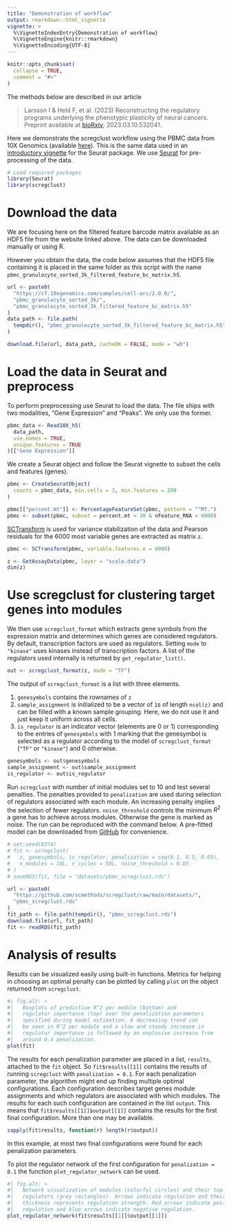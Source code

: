 ```yaml
---
title: "Demonstration of workflow"
output: rmarkdown::html_vignette
vignette: >
  %\VignetteIndexEntry{Demonstration of workflow}
  %\VignetteEngine{knitr::rmarkdown}
  %\VignetteEncoding{UTF-8}
---
```


```r
knitr::opts_chunk$set(
  collapse = TRUE,
  comment = "#>"
)
```

The methods below are described in our article

> Larsson I & Held F, et al. (2023) Reconstructing the regulatory programs
> underlying the phenotypic plasticity of neural cancers. Preprint available
> at [bioRxiv](https://www.biorxiv.org/content/10.1101/2023.03.10.532041v1);
> 2023.03.10.532041.

Here we demonstrate the scregclust workflow using the PBMC data from
10X Genomics (available [here](https://www.10xgenomics.com/resources/datasets/pbmc-from-a-healthy-donor-granulocytes-removed-through-cell-sorting-3-k-1-standard-2-0-0)).
This is the same data used in an [introductory vignette](https://satijalab.org/seurat/articles/pbmc3k_tutorial)
for the Seurat package. We use [Seurat](https://satijalab.org/seurat/) for
pre-processing of the data.

```r
# Load required packages
library(Seurat)
library(scregclust)
```

# Download the data

We are focusing here on the filtered feature barcode matrix available as an
HDF5 file from the website linked above. The data can be downloaded manually
or using R.

However you obtain the data, the code below assumes that the HDF5 file
containing it is placed in the same folder as this script with the name
`pbmc_granulocyte_sorted_3k_filtered_feature_bc_matrix.h5`.

```r
url <- paste0(
  "https://cf.10xgenomics.com/samples/cell-arc/2.0.0/",
  "pbmc_granulocyte_sorted_3k/",
  "pbmc_granulocyte_sorted_3k_filtered_feature_bc_matrix.h5"
)
data_path <- file.path(
  tempdir(), "pbmc_granulocyte_sorted_3k_filtered_feature_bc_matrix.h5"
)

download.file(url, data_path, cacheOK = FALSE, mode = "wb")
```

# Load the data in Seurat and preprocess

To perform preprocessing use Seurat to load the data. The file ships with
two modalities, "Gene Expression" and "Peaks". We only use the former.

```r
pbmc_data <- Read10X_h5(
  data_path,
  use.names = TRUE,
  unique.features = TRUE
)[["Gene Expression"]]
```

We create a Seurat object and follow the Seurat vignette to subset the
cells and features (genes).

```r
pbmc <- CreateSeuratObject(
  counts = pbmc_data, min.cells = 3, min.features = 200
)

pbmc[["percent.mt"]] <- PercentageFeatureSet(pbmc, pattern = "^MT.")
pbmc <- subset(pbmc, subset = percent.mt < 30 & nFeature_RNA < 6000)
```

[SCTransform](https://satijalab.org/seurat/articles/sctransform_vignette) is
used for variance stabilization of the data and Pearson residuals for the
6000 most variable genes are extracted as matrix `z`.

```r
pbmc <- SCTransform(pbmc, variable.features.n = 6000)

z <- GetAssayData(pbmc, layer = "scale.data")
dim(z)
```

# Use scregclust for clustering target genes into modules

We then use `scregclust_format` which extracts gene symbols from the
expression matrix and determines which genes are considered regulators.
By default, transcription factors are used as regulators. Setting `mode`
to `"kinase"` uses kinases instead of transcription factors. A list of the
regulators used internally is returned by `get_regulator_list()`.

```r
out <- scregclust_format(z, mode = "TF")
```

The output of `scregclust_format` is a list with three elements.

1. `genesymbols` contains the rownames of `z`
2. `sample_assignment` is initialized to be a vector of `1`s of length `ncol(z)`
   and can be filled with a known sample grouping. Here, we do not use it and
   just keep it uniform across all cells.
3. `is_regulator` is an indicator vector (elements are 0 or 1) corresponding to 
   the entries of `genesymbols` with 1 marking that the genesymbol is selected
   as a regulator according to the model of `scregclust_format` (`"TF"` or
   `"kinase"`) and 0 otherwise.

```r
genesymbols <- out$genesymbols
sample_assignment <- out$sample_assignment
is_regulator <- out$is_regulator
```

Run `scregclust` with number of initial modules set to 10 and test
several penalties. The penalties provided to `penalization` are used during
selection of regulators associated with each module. An increasing penalty
implies the selection of fewer regulators.
`noise_threshold` controls the minimum $R^2$ a gene has to achieve across
modules. Otherwise the gene is marked as noise.
The run can be reproduced with the command below. A pre-fitted model can be
downloaded from [GitHub](https://github.com/scmethods/scregclust/raw/main/datasets/pbmc_scregclust.rds)
for convenience.

```r
# set.seed(8374)
# fit <- scregclust(
#   z, genesymbols, is_regulator, penalization = seq(0.1, 0.5, 0.05),
#   n_modules = 10L, n_cycles = 50L, noise_threshold = 0.05
# )
# saveRDS(fit, file = "datasets/pbmc_scregclust.rds")

url <- paste0(
  "https://github.com/scmethods/scregclust/raw/main/datasets/",
  "pbmc_scregclust.rds"
)
fit_path <- file.path(tempdir(), "pbmc_scregclust.rds")
download.file(url, fit_path)
fit <- readRDS(fit_path)
```

# Analysis of results

Results can be visualized easily using built-in functions.
Metrics for helping in choosing an optimal penalty can be plotted by calling
`plot` on the object returned from `scregclust`.

```r
#| fig.alt: >
#|   Boxplots of predictive R^2 per module (bottom) and
#|   regulator importance (top) over the penalization parameters
#|   specified during model estimation. A decreasing trend can
#|   be seen in R^2 per module and a slow and steady increase in
#|   regulator importance is followed by an explosive increase from
#|   around 0.4 penalization.
plot(fit)
```

The results for each penalization parameter are placed in a list, `results`,
attached to the `fit` object. So `fit$results[[1]]` contains the results
of running `scregclust` with `penalization = 0.1`. For each penalization
parameter, the algorithm might end up finding multiple optimal configurations.
Each configuration describes target genes module assignments and which
regulators are associated with which modules.
The results for each such configuration are contained in the list `output`.
This means that `fit$results[[1]]$output[[1]]` contains the results for
the first final configuration. More than one may be available.

```r
sapply(fit$results, function(r) length(r$output))
```

In this example, at most two final configurations were found for each
penalization parameters.

To plot the regulator network of the first configuration for
 `penalization = 0.1` the function `plot_regulator_network` can be used.

```r
#| fig.alt: >
#|   Network visualization of modules (colorful circles) and their top
#|   regulators (grey rectangles). Arrows indicate regulation and their
#|   thickness represents regulation strength. Red arrows indicate positive
#|   regulation and blue arrows indicate negative regulation.
plot_regulator_network(fit$results[[1]]$output[[1]])
```
